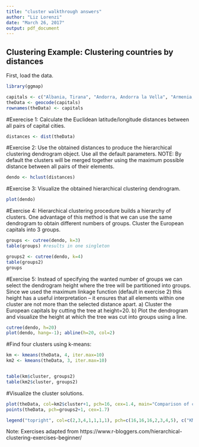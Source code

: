 ```yaml
---
title: "cluster walkthrough answers"
author: "Liz Lorenzi"
date: "March 26, 2017"
output: pdf_document
---
```


## Clustering Example: Clustering countries by distances

First, load the data. 
```r
library(ggmap)
```
```r
capitals <- c("Albania, Tirana", "Andorra, Andorra la Vella", "Armenia, Yerevan", "Austria, Vienna", "Azerbaijan, Baku", "Belarus, Minsk", "Belgium, Brussels", "Bosnia and Herzegovina, Sarajevo", "Bulgaria, Sofia", "Croatia, Zagreb", "Cyprus, Nicosia", "Czech Republic, Prague", "Denmark, Copenhagen", "Estonia, Tallinn", "Finland, Helsinki", "France, Paris", "Germany, Berlin", "Greece, Athens", "Georgia, Tbilisi", "Hungary, Budapest", "Iceland, Reykjavik", "Italy, Rome", "Latvia, Riga", "Kazakhstan, Astana", "Liechtenstein, Vaduz", "Lithuania, Vilnius", "Luxembourg, Luxembourg", "Macedonia, Skopje", "Malta, Valletta", "Moldova, Chişinău", "Monaco, Monaco-Ville", "Montenegro, Podgorica", "Netherlands, Amsterdam", "Norway, Oslo", "Poland, Warsaw", "Portugal, Lisbon", "Republic of Ireland, Dublin", "Romania, Bucharest", "Russia, Moscow", "San Marino, San Marino", "Serbia, Belgrade", "Slovakia, Bratislava", "Slovenia, Ljubljana", "Spain, Madrid", "Sweden, Stockholm", "Switzerland, Bern", "Turkey, Ankara", "Ukraine, Kiev", "United Kingdom, London", "Vatican City, Vatican City")
theData <- geocode(capitals)
rownames(theData) <- capitals

```

#Exerecise 1: Calculate the Euclidean latitude/longitude distances between all pairs of capital cities. 

```r
distances <- dist(theData)
```

#Exercise 2: Use the obtained distances to produce the hierarchical clustering dendrogram object. Use all the default parameters. NOTE: By default the clusters will be merged together using the maximum possible distance between all pairs of their elements.

```r
dendo <- hclust(distances)
```

#Exercise 3: Visualize the obtained hierarchical clustering dendrogram.

```r
plot(dendo)
```

#Exercise 4: Hierarchical clustering procedure builds a hierarchy of clusters. One advantage of this method is that we can use the same dendrogram to obtain different numbers of groups. Cluster the European capitals into 3 groups. 
```r
groups <- cutree(dendo, k=3)
table(groups) #results in one singleton

groups2 <- cutree(dendo, k=4)
table(groups2)
groups
```


#Exercise 5: Instead of specifying the wanted number of groups we can select the dendrogram height where the tree will be partitioned into groups. Since we used the maximum linkage function (default in exercise 2) this height has a useful interpretation – it ensures that all elements within one cluster are not more than the selected distance apart.
a) Cluster the European capitals by cutting the tree at height=20.
b) Plot the dendrogram and visualize the height at which the tree was cut into groups using a line.


```r
cutree(dendo, h=20)
plot(dendo, hang=-1); abline(h=20, col=2)
```


#Find four clusters using k-means:
```r
km <- kmeans(theData, 4, iter.max=10)
km2 <- kmeans(theData, 3, iter.max=10)


table(km$cluster, groups2)
table(km2$cluster, groups2)

```

#Visualize the cluster solutions.

```r
plot(theData, col=km2$cluster+1, pch=16, cex=1.4, main="Comparison of clustering results")
points(theData, pch=groups2+1, cex=1.7)

legend("topright", col=c(2,3,4,1,1,1,1), pch=c(16,16,16,2,3,4,5), c("KM1", "KM2", "KM3", "HC1", "HC2", "HC3", "HC4"))

```

Note: Exercises adapted from https://www.r-bloggers.com/hierarchical-clustering-exercises-beginner/